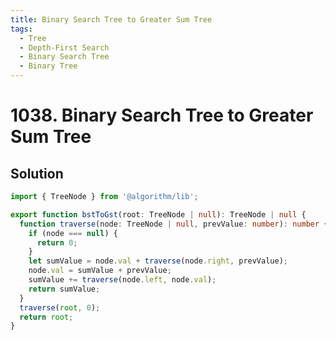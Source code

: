 ```yaml
---
title: Binary Search Tree to Greater Sum Tree
tags:
  - Tree
  - Depth-First Search
  - Binary Search Tree
  - Binary Tree
---
```


# 1038. Binary Search Tree to Greater Sum Tree

<Badges>
  <LevelBadge level="medium" />
  <TopicBadge name="Tree" slug="tree" />
  <TopicBadge name="Depth-First Search" slug="depth-first-search" />
  <TopicBadge name="Binary Search Tree" slug="binary-search-tree" />
  <TopicBadge name="Binary Tree" slug="binary-tree" />
</Badges>

## Solution

```typescript filename="solution.ts" copy
import { TreeNode } from '@algorithm/lib';

export function bstToGst(root: TreeNode | null): TreeNode | null {
  function traverse(node: TreeNode | null, prevValue: number): number {
    if (node === null) {
      return 0;
    }
    let sumValue = node.val + traverse(node.right, prevValue);
    node.val = sumValue + prevValue;
    sumValue += traverse(node.left, node.val);
    return sumValue;
  }
  traverse(root, 0);
  return root;
}
```

<ProblemLink
  codingSite="leetcode"
  href="https://leetcode.com/problems/binary-search-tree-to-greater-sum-tree"
  title="Binary Search Tree to Greater Sum Tree"
/>
